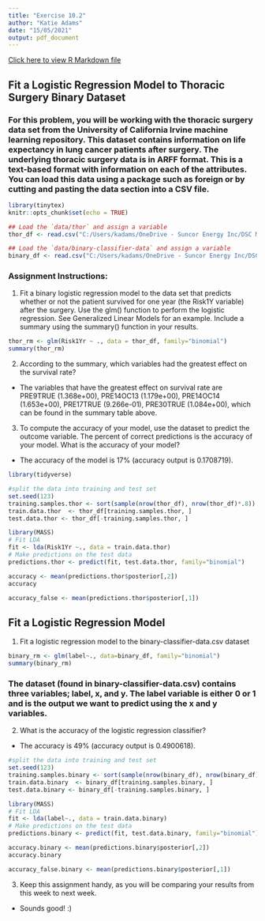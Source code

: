 ---
title: "Exercise 10.2"
author: "Katie Adams"
date: "15/05/2021"
output: pdf_document
---

[Click here to view R Markdown file](TO ADD HYPERLINK ONCE FILE ADDED TO GITHUB)

## Fit a Logistic Regression Model to Thoracic Surgery Binary Dataset
### For this problem, you will be working with the thoracic surgery data set from the University of California Irvine machine learning repository. This dataset contains information on life expectancy in lung cancer patients after surgery. The underlying thoracic surgery data is in ARFF format. This is a text-based format with information on each of the attributes. You can load this data using a package such as foreign or by cutting and pasting the data section into a CSV file.

```{r, include=TRUE}
library(tinytex)
knitr::opts_chunk$set(echo = TRUE)

## Load the `data/thor` and assign a variable
thor_df <- read.csv("C:/Users/kadams/OneDrive - Suncor Energy Inc/DSC Masters Program/GitHub/DSC520/Assignments/dsc520/data/ThoraricSurgery.csv", header=TRUE)

## Load the `data/binary-classifier-data` and assign a variable
binary_df <- read.csv("C:/Users/kadams/OneDrive - Suncor Energy Inc/DSC Masters Program/GitHub/DSC520/Assignments/dsc520/data/binary-classifier-data.csv", header=TRUE)
```

### Assignment Instructions:
1. Fit a binary logistic regression model to the data set that predicts whether or not the patient survived for one year (the Risk1Y variable) after the surgery. Use the glm() function to perform the logistic regression. See Generalized Linear Models for an example. Include a summary using the summary() function in your results.
```{r, include=TRUE}
thor_rm <- glm(Risk1Yr ~ ., data = thor_df, family="binomial")
summary(thor_rm)
```
2. According to the summary, which variables had the greatest effect on the survival rate?
- The variables that have the greatest effect on survival rate are PRE9TRUE (1.368e+00), PRE14OC13 (1.179e+00), PRE14OC14 (1.653e+00), PRE17TRUE (9.266e-01), PRE30TRUE (1.084e+00), which can be found in the summary table above. 

3. To compute the accuracy of your model, use the dataset to predict the outcome variable. The percent of correct predictions is the accuracy of your model. What is the accuracy of your model?
- The accuracy of the model is 17% (accuracy output is 0.1708719).
```{r, include=TRUE}
library(tidyverse)

#split the data into training and test set
set.seed(123)
training.samples.thor <- sort(sample(nrow(thor_df), nrow(thor_df)*.8))
train.data.thor  <- thor_df[training.samples.thor, ]
test.data.thor <- thor_df[-training.samples.thor, ]

library(MASS)
# Fit LDA
fit <- lda(Risk1Yr ~., data = train.data.thor)
# Make predictions on the test data
predictions.thor <- predict(fit, test.data.thor, family="binomial")

accuracy <- mean(predictions.thor$posterior[,2])
accuracy 

accuracy_false <- mean(predictions.thor$posterior[,1])

```
## Fit a Logistic Regression Model
1. Fit a logistic regression model to the binary-classifier-data.csv dataset
```{r, include=TRUE}
binary_rm <- glm(label~., data=binary_df, family="binomial")
summary(binary_rm)
```
### The dataset (found in binary-classifier-data.csv) contains three variables; label, x, and y. The label variable is either 0 or 1 and is the output we want to predict using the x and y variables.
2. What is the accuracy of the logistic regression classifier?
- The accuracy is 49% (accuracy output is 0.4900618).
```{r, include=TRUE}
#split the data into training and test set
set.seed(123)
training.samples.binary <- sort(sample(nrow(binary_df), nrow(binary_df)*.8))
train.data.binary  <- binary_df[training.samples.binary, ]
test.data.binary <- binary_df[-training.samples.binary, ]

library(MASS)
# Fit LDA
fit <- lda(label~., data = train.data.binary)
# Make predictions on the test data
predictions.binary <- predict(fit, test.data.binary, family="binomial")

accuracy.binary <- mean(predictions.binary$posterior[,2])
accuracy.binary

accuracy_false.binary <- mean(predictions.binary$posterior[,1])
```
3. Keep this assignment handy, as you will be comparing your results from this week to next week.
- Sounds good! :)
